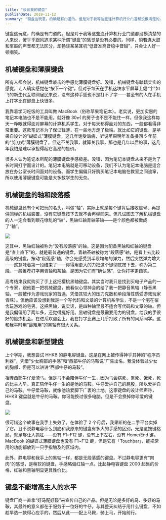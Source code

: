 ```yaml
---
title: "谈谈我的键盘"
publishDate: 2019-11-12
summary: "键盘这玩意，的确是有门道的。但是对于我等这些连计算机行业门道都没摸清楚的人来说，傻乎乎跟风追求某种所谓“键盘”的感觉是没有必要的。同样，倘若连大鼓和军鼓的声音都无法区分，却畅谈某某耳机“低音准高音稳中音甜”，只会让人好一顿嘲笑。"
---
```


键盘这玩意，的确是有门道的。但是对于我等这些连计算机行业门道都没摸清楚的人来说，傻乎乎跟风追求某种所谓“键盘”的感觉是没有必要的。同样，倘若连大鼓和军鼓的声音都无法区分，却畅谈某某耳机“低音准高音稳中音甜”，只会让人好一顿嘲笑。

## 机械键盘和薄膜键盘

所有人都会说，机械键盘敲击的手感比薄膜键盘好。没错，机械键盘有踏踏实实的感觉，让人确实感觉在“按下一个键”。但对于每天在手机这块水平屏幕上健“字”如飞的新生代互联网居民来说，没有这种手感也不是打不了字——甚至有的人在手机上打字比在键盘上快很多。

我靠着学习吃饭的工具叫做 MacBook（俗称苹果笔记本）。老实说，更加实惠的笔记本电脑也不是不能用，就好像 30㎡ 的房子也不是不能住一样。但像我这样每天一睁眼就得面对屏幕的计算机系学生，对于每天都得面对的东西，一般都看得非常重要。这款笔记本为了保证轻薄，在一些地方走了极端。就比如它的键盘，是苹果自设计的“蝴蝶式”薄膜键盘，这几年饱受诟病，听说苹果明年准备换回 5 年前的“剪刀式”薄膜键盘了。但这不关我事，就算关我事，那也是几年以后的事，这几年我怕是难以承担得起它高昂的售价。

很多人认为笔记本所配的薄膜键盘手感极差。没错，因为笔记本键盘从来不是为了长时间打字而设计的。笔记本电脑就是可移动设备，我们不认为笔记本电脑是适合放在办公室长时间面对的设备。而学生偏偏只好购买笔记本电脑在教室之间流窜，所以使用薄膜键盘可能是大多数学生的无奈。

## 机械键盘的轴和段落感

机械键盘还有个可把玩的名头，叫做“轴”，实际上就是每个键背后接收信号、再提供回弹的机械装置，没有它键盘按下去就不会再弹回来。但凡试图去了解机械键盘的人一定会看到眼花缭乱的“轴”，黑轴红轴青轴茶轴——是个颜色都被做成了“轴”。

![](images/Gm7HvrzqejKwUD2.jpg)

这其中，黑轴红轴被称为“没有段落感”的轴。这是因为配备黑轴和红轴的键盘是“直上直下”的，就是最普通的键盘。青轴茶轴被称为“段落感”轴，是看上去比较高级的键盘。按动“段落感”轴，你会先感受到半段均匀的弹力，然后突然弹力增大——这意味着第一段结束了——你得用更大的力把这个键彻底按下去，称为第二段。一般推荐打字用青轴和茶轴，是因为它们有“确认感”，让你打字更踏实。

高考结束我就购买了手上这把樱桃黑轴键盘。其实当时我只是找到买电子产品的一个专家，跟他要一把机械键盘，他看似心领神会的给了我一把静音黑轴（静音黑轴，一般被作为游戏玩家的首选，凭借其较大的压力克数和单段落性质受游戏玩家青睐）。但他应该没想到我是一个写代码和文章的计算机系学生，不是一个宅在宿舍玩游戏的宅男。这把黑轴，说实话，是四种轴里最不适合写代码和文章的轴。但是我偏偏用了两年多，还觉得挺好用。黑轴键盘是最需要用力的键盘，给我的手很好的锻炼机会。在进系欢迎会上，我在打字比赛上几乎打败了所有的同系同学。这和我平时用“最难用”的黑轴有很大关系。

## 机械键盘和新型键盘

上个学期，我想尝试 HHKB 的静电容键盘。这是在网上被传得神乎其神的“程序员利器”，凭借“少女胸部的手感”和“西部牛仔的马鞍说”广告出名。我没体验过少女的胸部，但是可以讲讲“西部牛仔的马鞍”。

相传西部牛仔爱骑马。但是马不会陪伴牛仔一生，因为马会病死、累死、饿死，死的比主人早。真正陪伴牛仔一生的是他的马鞍。牛仔爱护自己的屁股，所以爱护自己的马鞍。牛仔爱马鞍，就像他热爱脚下广袤的土地。这家键盘的设计师声称，HHKB 键盘就是牛仔的马鞍。你可能换过很多电脑，但是不会换掉你珍爱的键盘。

![](images/fw9tPHjnr2kaDT6.jpg)

很可惜这个故事在我手上失效了，在体验了 2 个月后，我果断的在二手平台卖掉了它。且不说静电容什么到底和我原来的键盘有多大的手感的区别，光是这按键格局，就足够让人抓狂——没有 F1~F12 键，没有上下左右，没有 Home/End 键。MacBook 的蝴蝶式薄膜键盘也没有 F1~F12 键，但是它有「Touchbar」，能把常用的功能都放到一只手指触及的区域内。

此外，静电容和我手上的黑轴一样，都是无段落感的键盘。不过静电容更有“肉肉”的感觉，是稍软的键盘，手感略偏红轴一点。比起静电容键盘 2000 起售的价格，红轴和黑轴明显更具性价比。

## 键盘不能增高主人的水平

键盘厂商一直拿“好马配好鞍”来宣传自己的产品。但是无论是多好的马、多好的马鞍，其最终的意义都在于服务于一位好的牛仔。与其整天纠结于用什么键盘，不如趁早选一款得心应手的，然后从此——配上马鞍，骑上马，开始前行。
